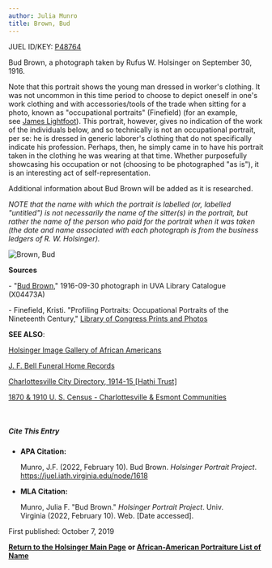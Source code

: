 ```yaml
---
author: Julia Munro
title: Brown, Bud
---
```

JUEL ID/KEY: [P48764](http://juel.iath.virginia.edu/public_person?person=48764 "P48764")

Bud Brown, a photograph taken by Rufus W. Holsinger on September 30, 1916.

Note that this portrait shows the young man dressed in worker's clothing. It was not uncommon in this time period to choose to depict oneself in one's work clothing and with accessories/tools of the trade when sitting for a photo, known as "occupational portraits" (Finefield) (for an example, see [James Lightfoot](http://juel.iath.virginia.edu/node/1206 "Lightfoot, James")). This portrait, however, gives no indication of the work of the individuals below, and so technically is not an occupational portrait, per se: he is dressed in generic laborer's clothing that do not specifically indicate his profession. Perhaps, then, he simply came in to have his portrait taken in the clothing he was wearing at that time. Whether purposefully showcasing his occupation or not (choosing to be photographed "as is"), it is an interesting act of self-representation.

Additional information about Bud Brown will be added as it is researched.  
  

_NOTE that the name with which the portrait is labelled (or, labelled "untitled") is not necessarily the name of the sitter(s) in the portrait, but rather the name of the person who paid for the portrait when it was taken (the date and name associated with each photograph is from the business ledgers of R. W. Holsinger)._

![Brown, Bud](https://iiif.lib.virginia.edu/iiif/uva-lib:1044620/full/778,561/0/default.jpg "Brown, Bud") 

**Sources**

\- "[Bud Brown](https://search.lib.virginia.edu/catalog/uva-lib:1044620#?c=0&m=0&s=0&cv=0&xywh=-1%2C-74%2C4040%2C2995 "Brown, Bud")," 1916-09-30 photograph in UVA Library Catalogue (X04473A) 

\- Finefield, Kristi. "Profiling Portraits: Occupational Portraits of the Nineteenth Century," [Library of Congress Prints and Photos](https://blogs.loc.gov/picturethis/2017/10/profiling-portraits-occupational-portraits-of-the-19th-century/ "Library of Congress Prints and Photos") 

**SEE ALSO**:

[Holsinger Image Gallery of African Americans](http://rwholsingerphotos.org/images.php "Holsinger Image Gallery of African Americans")

[J. F. Bell Funeral Home Records](http://www2.vcdh.virginia.edu/afam/raceandplace/perl_scripts/funeral_search.html "J. F. Bell Funeral Home Database")

[Charlottesville City Directory, 1914-15 \[Hathi Trust\]](https://catalog.hathitrust.org/Record/101954103 "Charlottesville City Directory, 1914-15") 

[1870 & 1910 U. S. Census - Charlottesville & Esmont Communities](http://www2.vcdh.virginia.edu/afam/raceandplace/census/search_both.html "1870 & 1910 U. S. Census: Charlottesville and Esmont Communities")

   
  

##### **Cite This Entry**

*   **APA Citation:**
    
    Munro, J.F. (2022, February 10). Bud Brown. _Holsinger Portrait Project_. https://juel.iath.virginia.edu/node/1618
    
*   **MLA Citation:**
    
    Munro, Julia F. "Bud Brown." _Holsinger Portrait Project_. Univ. Virginia (2022, February 10). Web. \[Date accessed\].
    

First published: October 7, 2019    

[**Return to the Holsinger Main Page**](http://juel.iath.virginia.edu/node/980) **or [African-American Portraiture List of Name](http://juel.iath.virginia.edu/node/996)**